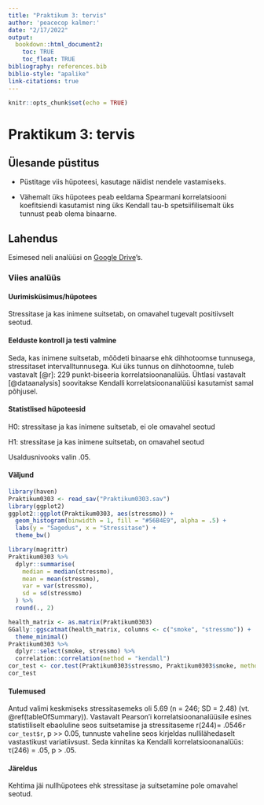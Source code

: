 ```yaml
---
title: "Praktikum 3: tervis"
author: 'peacecop kalmer:'
date: "2/17/2022"
output:
  bookdown::html_document2:
    toc: TRUE
    toc_float: TRUE
bibliography: references.bib
biblio-style: "apalike"
link-citations: true
---
```


```r
knitr::opts_chunk$set(echo = TRUE)
```

# Praktikum 3: tervis

## Ülesande püstitus

- Püstitage viis hüpoteesi, kasutage näidist nendele vastamiseks.

- Vähemalt üks hüpotees peab eeldama Spearmani korrelatsiooni koefitsiendi kasutamist ning üks Kendall tau-b spetsiifilisemalt üks tunnust peab olema binaarne.

## Lahendus

Esimesed neli analüüsi on [Google Drive](https://docs.google.com/document/d/1JXn383QON3U-SgOlPRmfzGDVM8b5irYLT0fq0p_JWxY/edit?usp=sharing)'s.

### Viies analüüs

#### Uurimisküsimus/hüpotees

Stressitase ja kas inimene suitsetab, on omavahel tugevalt positiivselt seotud.

#### Eelduste kontroll ja testi valmine

Seda, kas inimene suitsetab, mõõdeti binaarse ehk dihhotoomse tunnusega, stressitaset intervalltunnusega. Kui üks tunnus on dihhotoomne, tuleb vastavalt [@r]: 229 punkt-biseeria korrelatsioonanalüüs. Ühtlasi vastavalt [@dataanalysis] soovitakse Kendalli korrelatsioonanalüüsi kasutamist samal põhjusel.

#### Statistlised hüpoteesid

H0: stressitase ja kas inimene suitsetab, ei ole omavahel seotud

H1: stressitase ja kas inimene suitsetab, on omavahel seotud

Usaldusnivooks valin .05.

#### Väljund

```r
library(haven)
Praktikum0303 <- read_sav("Praktikum0303.sav")
library(ggplot2)
ggplot2::ggplot(Praktikum0303, aes(stressmo)) +
  geom_histogram(binwidth = 1, fill = "#56B4E9", alpha = .5) +
  labs(y = "Sagedus", x = "Stressitase") +
  theme_bw()
```

```r
library(magrittr)
Praktikum0303 %>%
  dplyr::summarise(
    median = median(stressmo),
    mean = mean(stressmo),
    var = var(stressmo),
    sd = sd(stressmo)
  ) %>%
  round(., 2)
```

```r
health_matrix <- as.matrix(Praktikum0303)
GGally::ggscatmat(health_matrix, columns <- c("smoke", "stressmo")) +
  theme_minimal()
Praktikum0303 %>%
  dplyr::select(smoke, stressmo) %>%
  correlation::correlation(method = "kendall")
cor_test <- cor.test(Praktikum0303$stressmo, Praktikum0303$smoke, method = "pearson")
cor_test
```

#### Tulemused

Antud valimi  keskmiseks stressitasemeks oli 5.69 (n = 246; SD = 2.48) (vt. \@ref(tableOfSummary)). Vastavalt Pearson’i korrelatsioonanalüüsile esines statistiliselt ebaoluline seos suitsetamise ja stressitaseme r(244)= .0546`r cor_test$r`, p >> 0.05, tunnuste vaheline seos kirjeldas nullilähedaselt vastastikust variatiivsust. Seda kinnitas ka Kendalli korrelatsioonanalüüs: τ(246) = .05, p > .05.

#### Järeldus

Kehtima jäi nullhüpotees ehk stressitase ja suitsetamine pole omavahel seotud.

